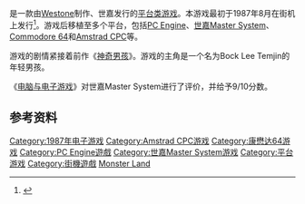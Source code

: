 {{NoteTA
| G1=Games
| G2 = Sega
}}

{{vgname|神奇男孩 怪物大陆|ja=ワンダーボーイ モンスターランド|en=Wonder Boy: Monster Land}}是一款由[[Westone|Westone]]制作、世嘉发行的[[平台类游戏|平台类游戏]]。本游戏最初于1987年8月在街机上发行<ref name="gamefaqs">{{cite web| url = http://www.gamefaqs.com/arcade/564071-wonder-boy-in-monster-land/data| title = Release information| publisher = [[GameFAQs|GameFAQs]]| date = | accessdate = 2016-03-15| language = en| archive-date = 2010-08-22| archive-url = https://web.archive.org/web/20100822052333/http://www.gamefaqs.com/arcade/564071-wonder-boy-in-monster-land/data| dead-url = no}}</ref>。游戏后移植至多个平台，包括[[PC_Engine|PC Engine]]、[[世嘉Master_System|世嘉Master System]]、[[Commodore_64|Commodore 64]]和[[Amstrad_CPC|Amstrad CPC]]等。

游戏的剧情紧接着前作《[[神奇男孩_(游戏)|神奇男孩]]》。游戏的主角是一个名为Bock Lee Temjin的年轻男孩。

《[[电脑与电子游戏|电脑与电子游戏]]》对世嘉Master System进行了评价，并给予9/10分数。

== 参考资料 ==
{{Reflist}}

{{神奇男孩系列}}

{{DEFAULTSORT:Wonder Boy, Monster Land}}
[[Category:1987年电子游戏|Category:1987年电子游戏]]
[[Category:Amstrad_CPC游戏|Category:Amstrad CPC游戏]]
[[Category:康懋达64游戏|Category:康懋达64游戏]]
[[Category:PC_Engine遊戲|Category:PC Engine遊戲]]
[[Category:世嘉Master_System游戏|Category:世嘉Master System游戏]]
[[Category:平台游戏|Category:平台游戏]]
[[Category:街機遊戲|Category:街機遊戲]]
[[Category:神奇男孩系列|Monster Land]]

{{platform-videogame-stub}}